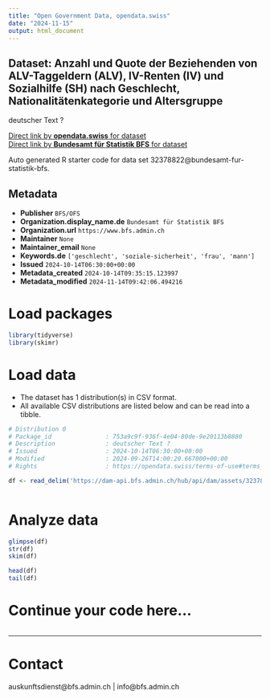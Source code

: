 ```yaml
---
title: "Open Government Data, opendata.swiss"
date: "2024-11-15"
output: html_document
---
```


## Dataset: Anzahl und Quote der Beziehenden von ALV-Taggeldern (ALV), IV-Renten (IV) und Sozialhilfe (SH) nach Geschlecht, Nationalitätenkategorie und Altersgruppe

deutscher Text ?

[Direct link by **opendata.swiss** for dataset](https://opendata.swiss/de/dataset/anzahl-und-quote-der-beziehenden-von-alv-taggeldern-alv-iv-renten-iv-und-sozialhilfe-sh-nach-ge1)<br>
[Direct link by **Bundesamt für Statistik BFS** for dataset](https://www.bfs.admin.ch/asset/de/ts-x-13.06.02.07)

Auto generated R starter code for data set 32378822@bundesamt-fur-statistik-bfs.

## Metadata

- **Publisher** `BFS/OFS`
- **Organization.display_name.de** `Bundesamt für Statistik BFS`
- **Organization.url** `https://www.bfs.admin.ch`
- **Maintainer** `None`
- **Maintainer_email** `None`
- **Keywords.de** `['geschlecht', 'soziale-sicherheit', 'frau', 'mann']`
- **Issued** `2024-10-14T06:30:00+00:00`
- **Metadata_created** `2024-10-14T09:35:15.123997`
- **Metadata_modified** `2024-11-14T09:42:06.494216`


# Load packages

```r

library(tidyverse)
library(skimr)

```

# Load data

-   The dataset has 1 distribution(s) in CSV format.
-   All available CSV distributions are listed below and can be read into a tibble.

```r

# Distribution 0
# Package_id               : 753a9c9f-936f-4e04-80de-9e20113b8880
# Description              : deutscher Text ?
# Issued                   : 2024-10-14T06:30:00+00:00
# Modified                 : 2024-09-26T14:00:20.667000+00:00
# Rights                   : https://opendata.swiss/terms-of-use#terms_by_ask

df <- read_delim('https://dam-api.bfs.admin.ch/hub/api/dam/assets/32378842/master')



```

# Analyze data

```r

glimpse(df)
str(df)
skim(df)

head(df)
tail(df)

```

# Continue your code here...

```r

```

------------------------------------------------------------------------

# Contact

auskunftsdienst@bfs.admin.ch | info@bfs.admin.ch
